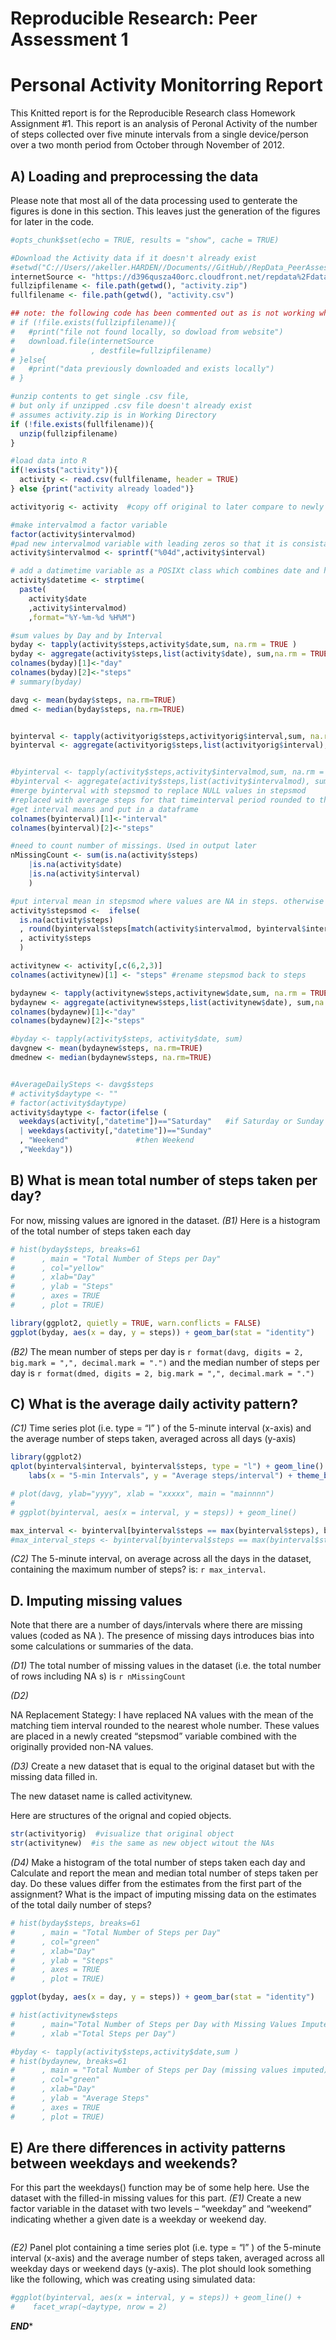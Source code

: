 # Reproducible Research: Peer Assessment 1

# Personal Activity Monitorring Report 

This Knitted report is for the Reproducible Research class Homework Assignment #1. This report is an analysis of Peronal Activity
of the number of steps collected over five minute intervals from a single device/person over a two month period from October through
November of 2012.

## A) Loading and preprocessing the data
Please note that most all of the data processing used to genterate the figures is done in this section. This leaves just the generation of the figures for later in the code.
```r

#opts_chunk$set(echo = TRUE, results = "show", cache = TRUE)

#Download the Activity data if it doesn't already exist
#setwd("C://Users//akeller.HARDEN//Documents//GitHub//RepData_PeerAssessment2")
internetSource <- "https://d396qusza40orc.cloudfront.net/repdata%2Fdata%2Factivity.zip"
fullzipfilename <- file.path(getwd(), "activity.zip")
fullfilename <- file.path(getwd(), "activity.csv")

## note: the following code has been commented out as is not working when Knitting, however, it can be used (uncommented) to run direct from the console in order to download the zip file from the internet
# if (!file.exists(fullzipfilename)){
#   #print("file not found locally, so dowload from website")
#   download.file(internetSource 
#                 , destfile=fullzipfilename)
# }else{
#   #print("data previously downloaded and exists locally")
# }

#unzip contents to get single .csv file, 
# but only if unzipped .csv file doesn't already exist
# assumes activity.zip is in Working Directory
if (!file.exists(fullfilename)){
  unzip(fullzipfilename)
}

#load data into R
if(!exists("activity")){
  activity <- read.csv(fullfilename, header = TRUE)
} else {print("activity already loaded")}

activityorig <- activity  #copy off original to later compare to newly copied object

#make intervalmod a factor variable
factor(activity$intervalmod)
#pad new intervalmod variable with leading zeros so that it is consistantly HHMM (military hrs)
activity$intervalmod <- sprintf("%04d",activity$interval)

# add a datimetime variable as a POSIXt class which combines date and hour/minutes from interval
activity$datetime <- strptime(
  paste(
    activity$date
    ,activity$intervalmod) 
    ,format="%Y-%m-%d %H%M")

#sum values by Day and by Interval
byday <- tapply(activity$steps,activity$date,sum, na.rm = TRUE )
byday <- aggregate(activity$steps,list(activity$date), sum,na.rm = TRUE )
colnames(byday)[1]<-"day"
colnames(byday)[2]<-"steps"
# summary(byday)

davg <- mean(byday$steps, na.rm=TRUE)
dmed <- median(byday$steps, na.rm=TRUE)


byinterval <- tapply(activityorig$steps,activityorig$interval,sum, na.rm = TRUE )
byinterval <- aggregate(activityorig$steps,list(activityorig$interval), sum,na.rm = TRUE )


#byinterval <- tapply(activity$steps,activity$intervalmod,sum, na.rm = TRUE )
#byinterval <- aggregate(activity$steps,list(activity$intervalmod), sum,na.rm = TRUE )
#merge byinterval with stepsmod to replace NULL values in stepsmod
#replaced with average steps for that timeinterval period rounded to the nearest whole numbers
#get interval means and put in a dataframe
colnames(byinterval)[1]<-"interval"
colnames(byinterval)[2]<-"steps"

#need to count number of missings. Used in output later
nMissingCount <- sum(is.na(activity$steps)
    |is.na(activity$date)
    |is.na(activity$interval)
    )

#put interval mean in stepsmod where values are NA in steps. otherwise use actual steps 
activity$stepsmod <-  ifelse(
  is.na(activity$steps)
  , round(byinterval$steps[match(activity$intervalmod, byinterval$intervalmod)], digits=0)
  , activity$steps
  )

activitynew <- activity[,c(6,2,3)]
colnames(activitynew)[1] <- "steps" #rename stepsmod back to steps

bydaynew <- tapply(activitynew$steps,activitynew$date,sum, na.rm = TRUE )
bydaynew <- aggregate(activitynew$steps,list(activitynew$date), sum,na.rm = TRUE )
colnames(bydaynew)[1]<-"day"
colnames(bydaynew)[2]<-"steps"

#byday <- tapply(activity$steps, activity$date, sum)
davgnew <- mean(bydaynew$steps, na.rm=TRUE)
dmednew <- median(bydaynew$steps, na.rm=TRUE)


#AverageDailySteps <- davg$steps
# activity$daytype <- ""
# factor(activity$daytype)
activity$daytype <- factor(ifelse (
  weekdays(activity[,"datetime"])=="Saturday"   #if Saturday or Sunday
  | weekdays(activity[,"datetime"])=="Sunday"
  , "Weekend"               #then Weekend
  ,"Weekday"))


```


## B) What is mean total number of steps taken per day?

For now, missing values are ignored in the dataset.
*(B1)*  Here is a histogram of the total number of steps taken each day
```r

# hist(byday$steps, breaks=61
#      , main = "Total Number of Steps per Day"
#      , col="yellow"
#      , xlab="Day"
#      , ylab = "Steps"
#      , axes = TRUE
#      , plot = TRUE)

library(ggplot2, quietly = TRUE, warn.conflicts = FALSE)
ggplot(byday, aes(x = day, y = steps)) + geom_bar(stat = "identity")


```

*(B2)*  The mean number of steps per day is `r format(davg, digits = 2, big.mark = ",", decimal.mark = ".")`
and the median number of steps per day is `r format(dmed, digits = 2, big.mark = ",", decimal.mark = ".")`
 
## C) What is the average daily activity pattern?

*(C1)*  Time series plot (i.e.  type = "l" ) of the 5-minute interval (x-axis) and the average number of steps taken, averaged across all days (y-axis)
```r

library(ggplot2)
qplot(byinterval$interval, byinterval$steps, type = "l") + geom_line() + 
    labs(x = "5-min Intervals", y = "Average steps/interval") + theme_bw()

# plot(davg, ylab="yyyy", xlab = "xxxxx", main = "mainnnn")
# 
# ggplot(byinterval, aes(x = interval, y = steps)) + geom_line()

```

```r
max_interval <- byinterval[byinterval$steps == max(byinterval$steps), byinterval$inteval] 
#max_interval_steps <- byinterval[byinterval$steps == max(byinterval$steps), byinterval$steps] 
```

*(C2)*  The 5-minute interval, on average across all the days in the dataset, containing the maximum number of steps? is: `r max_interval`.

 
## D. Imputing missing values

Note that there are a number of days/intervals where there are missing values (coded as  NA ). The presence of missing days introduces bias into some calculations or summaries of the data.

*(D1)*  The total number of missing values in the dataset (i.e. the total number of rows including NA s) is `r nMissingCount`

*(D2)*  

NA Replacement Stategy: I have replaced NA values with the mean of the matching tiem interval rounded to the nearest whole number. These values are placed in a newly created "stepsmod" variable combined with the originally provided  non-NA values.  

*(D3)*  Create a new dataset that is equal to the original dataset but with the missing data filled in.

The new dataset name is called activitynew.

Here are structures of the orignal and copied objects.

```r
str(activityorig)  #visualize that original object
str(activitynew)  #is the same as new object witout the NAs
```

*(D4)*  Make a histogram of the total number of steps taken each day and Calculate and report the mean and median total number of steps taken per day. Do these values differ from the estimates from the first part of the assignment? What is the impact of imputing missing data on the estimates of the total daily number of steps?
```r

# hist(byday$steps, breaks=61
#      , main = "Total Number of Steps per Day"
#      , col="green"
#      , xlab="Day"
#      , ylab = "Steps"
#      , axes = TRUE
#      , plot = TRUE)

ggplot(byday, aes(x = day, y = steps)) + geom_bar(stat = "identity")

# hist(activitynew$steps 
#      , main="Total Number of Steps per Day with Missing Values Imputed"
#      , xlab ="Total Steps per Day")

#byday <- tapply(activity$steps,activity$date,sum )
# hist(bydaynew, breaks=61
#      , main = "Total Number of Steps per Day (missing values imputed)"
#      , col="green"
#      , xlab="Day"
#      , ylab = "Average Steps"
#      , axes = TRUE
#      , plot = TRUE)

```

## E) Are there differences in activity patterns between weekdays and weekends?

For this part the  weekdays()  function may be of some help here. Use the dataset with the filled-in missing values for this part.
*(E1)*  Create a new factor variable in the dataset with two levels -- "weekday" and "weekend" indicating whether a given date is a weekday or weekend day.
```r





```
*(E2)* Panel plot containing a time series plot (i.e.  type = "l" ) of the 5-minute interval (x-axis) and the average number of steps taken, averaged across all weekday days or weekend days (y-axis). The plot should look something like the following, which was creating using simulated data:
```r

#ggplot(byinterval, aes(x = interval, y = steps)) + geom_line() + 
#    facet_wrap(~daytype, nrow = 2)

```

***END****